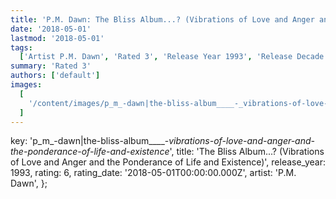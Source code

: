 ```yaml
---
title: 'P.M. Dawn: The Bliss Album...? (Vibrations of Love and Anger and the Ponderance of Life and Existence) (1993)'
date: '2018-05-01'
lastmod: '2018-05-01'
tags:
  ['Artist P.M. Dawn', 'Rated 3', 'Release Year 1993', 'Release Decade 1990']
summary: 'Rated 3'
authors: ['default']
images:
  [
    '/content/images/p_m_-dawn|the-bliss-album____-_vibrations-of-love-and-anger-and-the-ponderance-of-life-and-existence_.jpg',
  ]
---
```


  key: 'p_m_-dawn|the-bliss-album____-_vibrations-of-love-and-anger-and-the-ponderance-of-life-and-existence_',
  title:
    'The Bliss Album...? (Vibrations of Love and Anger and the Ponderance of Life and Existence)',
  release_year: 1993,
  rating: 6,
  rating_date: '2018-05-01T00:00:00.000Z',
  artist: 'P.M. Dawn',
};

<MusicRating data={data} />
